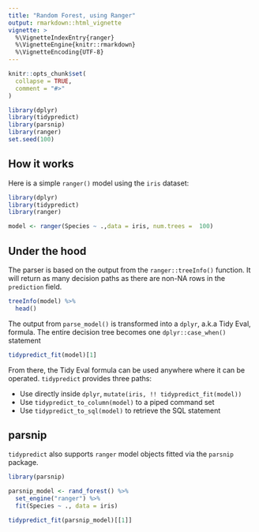 ```yaml
---
title: "Random Forest, using Ranger"
output: rmarkdown::html_vignette
vignette: >
  %\VignetteIndexEntry{ranger}
  %\VignetteEngine{knitr::rmarkdown}
  %\VignetteEncoding{UTF-8}
---
```


```r
knitr::opts_chunk$set(
  collapse = TRUE,
  comment = "#>"
)

library(dplyr)
library(tidypredict)
library(parsnip)
library(ranger)
set.seed(100)
```

## How it works

Here is a simple `ranger()` model using the `iris` dataset:
```r
library(dplyr)
library(tidypredict)
library(ranger)

model <- ranger(Species ~ .,data = iris, num.trees =  100)
```

## Under the hood

The parser is based on the output from the `ranger::treeInfo()` function.  It will return as many decision paths as there are non-NA rows in the `prediction` field.
```r
treeInfo(model) %>%
  head()
```


The output from `parse_model()` is transformed into a `dplyr`, a.k.a Tidy Eval, formula.  The entire decision tree becomes one `dplyr::case_when()` statement
```r
tidypredict_fit(model)[1]
```

From there, the Tidy Eval formula can be used anywhere where it can be operated. `tidypredict` provides three paths:

  - Use directly inside `dplyr`,  `mutate(iris, !! tidypredict_fit(model))`
  - Use `tidypredict_to_column(model)` to a piped command set
  - Use `tidypredict_to_sql(model)` to retrieve the SQL statement


## parsnip

`tidypredict` also supports `ranger` model objects fitted via the `parsnip` package.

```r
library(parsnip)

parsnip_model <- rand_forest() %>%
  set_engine("ranger") %>%
  fit(Species ~ ., data = iris)

tidypredict_fit(parsnip_model)[[1]]
```